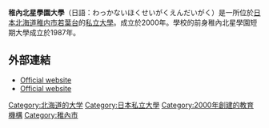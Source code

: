 {{Unreferenced|time=2015-09-22T03:25:11+00:00}}
{{Infobox University
|Name=稚內北星學園大學
|EnglishName=Wakkanai Hokusei Gakuen University
|SealImage=[[File:Wakkanai_Hokusei_Gakuen_University.JPG|200px]]
|SealInfo=稚內北星學園大學
|Type=私立大学
|Location=[[日本|日本]][[北海道|北海道]][[稚内市|稚内市]][[若葉台|若葉台]]1丁目2290番地28
|Website=[http://www.wakhok.ac.jp/ www.wakhok.ac.jp]
}}
'''稚內北星學園大學'''（日語：わっかないほくせいがくえんだいがく）是一所位於[[日本|日本]][[北海道|北海道]][[稚内市|稚内市]][[若葉台|若葉台]]的[[私立大學|私立大學]]。成立於2000年。學校的前身稚內北星學園短期大學成立於1987年。

==外部連結==
* [http://www.wakhok.ac.jp/ Official website] {{ja}}
* [https://web.archive.org/web/20110219100408/http://www.wakhok.ac.jp/eng/ Official website] {{en}}

[[Category:北海道的大学|Category:北海道的大学]]
[[Category:日本私立大學|Category:日本私立大學]]
[[Category:2000年創建的教育機構|Category:2000年創建的教育機構]]
[[Category:稚內市|Category:稚內市]]